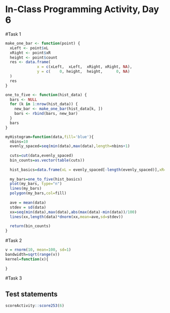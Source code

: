 # In-Class Programming Activity, Day 6

#Task 1
```r
make_one_bar <- function(point) {
  xLeft <- point$xL
  xRight <- point$xR
  height <- point$count
  res <- data.frame(
              x = c(xLeft,  xLeft,  xRight, xRight, NA),
              y = c(    0, height,  height,      0, NA)
  )
  res
}

one_to_five <- function(hist_data) {
  bars <- NULL
  for (k in 1:nrow(hist_data)) {
    new_bar <- make_one_bar(hist_data[k, ])
    bars <- rbind(bars, new_bar)
  }
  bars
}

myHistogram=function(data,fill='blue'){
  nbins=10
  evenly_spaced=seq(min(data),max(data),length=nbins+1)
  
  cuts=cut(data,evenly_spaced)
  bin_counts=as.vector(table(cuts))
  
  hist_basics=data.frame(xL = evenly_spaced[-length(evenly_spaced)],xR=evenly_spaced[-1],count=as.numeric(bin_counts))
  
  my_bars=one_to_five(hist_basics)
  plot(my_bars, type="n")
  lines(my_bars)
  polygon(my_bars,col=fill)
  
  ave = mean(data)
  stdev = sd(data)
  xx=seq(min(data),max(data),abs(max(data)-min(data))/100)
  lines(xx,length(data)*dnorm(xx,mean=ave,sd=stdev))
  
  return(bin_counts)
}
```

#Task 2
```r

v = rnorm(10, mean=100, sd=1)
bandwidth=sqrt(range(v))
kernel=function(x){
   
}


```

#Task 3

## Test statements

```r
scoreActivity::score253(6)
```